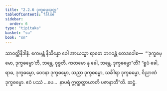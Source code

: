 ```yaml
---
title: "2.2.6 ဒုက္ခဓမ္မသုတ္တ"
tableOfContents: false
sidebar:
  order: 6
type: "tipitaka"
basket: "su"
book: "sn"
---
```



<DynamicBreadcrumb />

<Division number="175" book="sn" e="ch" v="18" p="305">

<Paragraph number="858" book="sn">
သာဝတ္ထိနိဒါနံ. ဧကမန္တံ နိသိန္နော ခေါ အာယသ္မာ ရာဓော ဘဂဝန္တံ ဧတဒဝေါစ—  “‘ဒုက္ခဓမ္မော, ဒုက္ခဓမ္မော’တိ, ဘန္တေ, ဝုစ္စတိ. ကတမော နု ခေါ, ဘန္တေ, ဒုက္ခဓမ္မော”တိ? “ရူပံ ခေါ, ရာဓ, ဒုက္ခဓမ္မော, ဝေဒနာ ဒုက္ခဓမ္မော, သညာ ဒုက္ခဓမ္မော, သင်္ခါရာ ဒုက္ခဓမ္မော, ဝိညာဏံ ဒုက္ခဓမ္မော. ဧဝံ ပဿံ …ပေ…  နာပရံ ဣတ္ထတ္တာယာတိ ပဇာနာတီ”တိ.

</Paragraph>
</Division>

<Paragraph number="859" type="center" book="sn">
ဆဋ္ဌံ.
</Paragraph>